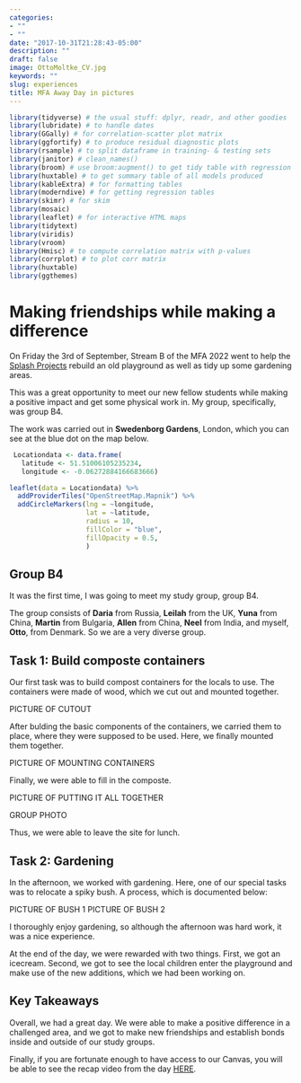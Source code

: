 ```yaml
---
categories:
- ""
- ""
date: "2017-10-31T21:28:43-05:00"
description: ""
draft: false
image: OttoMoltke_CV.jpg
keywords: ""
slug: experiences
title: MFA Away Day in pictures
---
```


```r
library(tidyverse) # the usual stuff: dplyr, readr, and other goodies
library(lubridate) # to handle dates
library(GGally) # for correlation-scatter plot matrix
library(ggfortify) # to produce residual diagnostic plots
library(rsample) # to split dataframe in training- & testing sets
library(janitor) # clean_names()
library(broom) # use broom:augment() to get tidy table with regression output, residuals, etc
library(huxtable) # to get summary table of all models produced
library(kableExtra) # for formatting tables
library(moderndive) # for getting regression tables
library(skimr) # for skim
library(mosaic)
library(leaflet) # for interactive HTML maps
library(tidytext)
library(viridis)
library(vroom)
library(Hmisc) # to compute correlation matrix with p-values
library(corrplot) # to plot corr matrix
library(huxtable)
library(ggthemes)
```

# Making friendships while making a difference

On Friday the 3rd of September, Stream B of the MFA 2022 went to help the [Splash Projects](https://splashprojects.com/) rebuild an old playground as well as tidy up some gardening areas.

This was a great opportunity to meet our new fellow students while making a positive impact and get some physical work in. My group, specifically, was group B4. 

The work was carried out in **Swedenborg Gardens**, London, which you can see at the blue dot on the map below.

```r
 Locationdata <- data.frame(
   latitude <- 51.51006105235234,
   longitude <- -0.06272884166683666)

leaflet(data = Locationdata) %>% 
  addProviderTiles("OpenStreetMap.Mapnik") %>% 
  addCircleMarkers(lng = ~longitude, 
                   lat = ~latitude, 
                   radius = 10, 
                   fillColor = "blue", 
                   fillOpacity = 0.5, 
                   )
```

## Group B4
It was the first time, I was going to meet my study group, group B4. 

The group consists of **Daria** from Russia, **Leilah** from the UK, **Yuna** from China, **Martin** from Bulgaria, **Allen** from China, **Neel** from India, and myself, **Otto**, from Denmark. So we are a very diverse group. 

## Task 1: Build composte containers
Our first task was to build compost containers for the locals to use. The containers were made of wood, which we cut out and mounted together.

PICTURE OF CUTOUT

After bulding the basic components of the containers, we carried them to place, where they were supposed to be used. Here, we finally mounted them together.

PICTURE OF MOUNTING CONTAINERS

Finally, we were able to fill in the composte.

PICTURE OF PUTTING IT ALL TOGETHER

GROUP PHOTO

Thus, we were able to leave the site for lunch.

## Task 2: Gardening

In the afternoon, we worked with gardening. Here, one of our special tasks was to relocate a spiky bush. A process, which is documented below:

PICTURE OF BUSH 1
PICTURE OF BUSH 2

I thoroughly enjoy gardening, so although the afternoon was hard work, it was a nice experience.

At the end of the day, we were rewarded with two things.
First, we got an icecream.
Second, we got to see the local children enter the playground and make use of the new additions, which we had been working on.

## Key Takeaways

Overall, we had a great day. We were able to make a positive difference in a challenged area, and we got to make new friendships and establish bonds inside and outside of our study groups. 

Finally, if you are fortunate enough to have access to our Canvas, you will be able to see the recap video from the day [HERE](https://learning.london.edu/courses/6956/pages/mfa2022-away-day).
